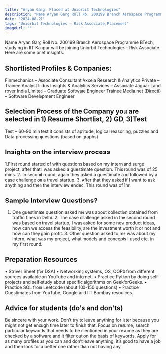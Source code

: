 ```yaml
---
title: "Aryan Garg: Placed at Uniorbit Technologies"
description: "Name Aryan Garg Roll No. 200199 Branch Aerospace Programme BTech: Uniorbit Technologies – Risk Associate"
date: "2024-08-27"
tags: "Uniorbit Technologies – Risk Associate,Placement"
imageUrl: ""
---
```


Name Aryan Garg Roll No. 200199 Branch Aerospace Programme BTech, studying in IIT Kanpur will be joining Uniorbit Technologies – Risk Associate. Here are some brief insights. 

## Shortlisted Profiles & Companies:
Finmechanics – Associate Consultant Axxela Research & Analytics Private – Trainee Analyst Indus Insights & Analytics Services – Associate Jaguar Land rover India Limited – Graduate Software Engineer Trainee Media.net (Directi) – Software Development Engineer

## Selection Process of the Company you are selected in 1) Resume Shortlist, 2) GD, 3)Test
Test – 60-90 min test it consists of aptitude, logical reasoning, puzzles and Data processing questions (based on graphs)

##  Insights on the interview process
1.First round started of with questions based on my intern and surge project, after that I was asked a guestimate question. This round was of 25 mins. 2. In second round, again they asked a guestimate and followed by a case challenge on a travel startup. 3. After that they asked if I want to ask anything and then the interview ended. This round was of 1hr.

## Sample Interview Questions? 
1. One guestimate question asked me was about collection obtained from traffic fines in Delhi. 2. The case challenge asked in the second round was based on travel startup, I was asked for some new product ideas, how can we access the feasibility, are the investment worth it or not and how can they gain profit. 3. Other question asked to me was about my intern, what was my project, what models and concepts I used etc. in my first round.

## Preparation Resources
• Striver Sheet (for DSA) • Networking systems, OS, OOPS from different sources available on YouTube and internet. • Practice Python by doing self-projects and self-study about specific algorithms on GeekforGeeks. • Practice SQL from Leetcode (about 100-150 questions) • Practice Guestimates from YouTube, Google and IIT Bombay resources.

## Advice for students (do's and don'ts)
Be sincere with your work. Don’t try to leave anything for later because you might not get enough time later to finish that. Focus on resume, search particular keywords that needs to be mentioned in your resume as they are checked by a software and it filter out on the basis of keywords. Apply for as many profiles as you can and don’t leave anything, it’s good to have a job and then look for a better one rather than not having any.

